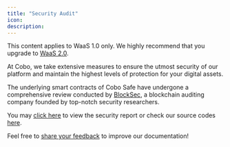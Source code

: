 ```yaml
---
title: "Security Audit"
icon: 
description: 
---
```

<Note>This content applies to WaaS 1.0 only. We highly recommend that you upgrade to [WaaS 2.0](https://www.cobo.com/developers/v2/guides/overview/introduction).</Note>

At Cobo, we take extensive measures to ensure the utmost security of our platform and maintain the highest levels of protection for your digital assets.

The underlying smart contracts of Cobo Safe have undergone a comprehensive review conducted by [BlockSec](https://blocksec.com/), a blockchain auditing company founded by top-notch security researchers.

You may [click here](https://github.com/CoboGlobal/cobosafe/blob/master/docs/blocksec_argus_v1.0_signed.pdf) to view the security report or check our source codes [here](https://github.com/CoboGlobal/cobosafe).

<Tip>Feel free to [share your feedback](https://forms.zohopublic.com/cobo/form/DocumentFeedbackForm/formperma/QvLOhxJv1_JMsJ-1dleZ8Itb_7rzN-LtgvsDdxosoVI) to improve our documentation!</Tip>
